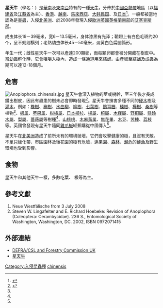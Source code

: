 {{Speciesbox
 |image=Anoplophora malasiaca.jpg
 |image_width=250px
 |taxon=Anoplophora chinensis

 |authority=([[約翰·雷茵霍爾德·福斯特|Forster]], 1771)
 |synonyms_refs=<ref name=eppo />
 |synonyms= 
* ''Cerambyx farinosus'' <small>Houttuyn</small>
* ''Cerambyx chinensis'' <small>Forster</small>
* ''Cerambyx punctator'' <small>Olivier</small>
* ''Melanauster chinensis'' <small>Thomson</small>
* ''Anoplophora chinensis'' <small>Bates</small>
* ''Anoplophora chinensis'' <small>Breuning</small>
}}

'''星天牛'''（學名：''{{lang|la|Anoplophora chinensis}}''）是[[華南|華南]]及[[東南亞|東南亞]]特有的一種[[天牛|天牛]]，分佈於[[中國|中國]][[亞熱帶|亞熱帶]]地區（以[[福建省|福建省]]及[[江蘇省|江蘇省]]為主）、[[香港|香港]]、[[越南|越南]]、[[馬來西亞|馬來西亞]]、[[大韩民国|大韩民国]]、及[[日本|日本]]<ref name=eppo>{{cite web |url=https://www.eppo.int/QUARANTINE/data_sheets/insects/ANOLCN_ds.pdf |title=Data Sheets on Quarantine Pests: Anoplophora malasiaca and Anoplophora chinensis |publisher=[[EPPO|EPPO]] |accessdate=2016-08-11 |language=en |archive-url=https://web.archive.org/web/20170112040352/https://www.eppo.int/QUARANTINE/data_sheets/insects/ANOLCN_ds.pdf |archive-date=2017-01-12 |dead-url=yes }}</ref>。一般都被當地認為是[[害蟲|害蟲]]，入侵[[北美洲|北美洲]]、於2008年發現入侵[[歐洲|歐洲]][[英國|英國]][[英格蘭|英格蘭]][[東部|東部]]的[[艾塞克斯郡|艾塞克斯郡]]。

成虫体长19－39毫米，宽6－13.5毫米，身体漆黑有光泽；鞘翅上有白色毛斑约20个，呈不规则横列；老熟幼虫体长45－50毫米，淡黄白色扁圆筒形。

年生一代；雌性星天牛一次可以產達200顆卵，而每顆卵都會被分開藏在樹皮中。當[[幼蟲|幼蟲]]孵化時，它會咀嚼入樹內，造成一條通道用來結蛹。由產卵至結蛹及成蟲為期可以達12-18個月。

==危害==
[[File:Anoplophora_chinensis.jpg|right]]
星天牛會深入植物的莖或樹幹，至三年後才長成鑽出樹皮，因此有蟲患的樹未必會即時發現<ref name=defra>{{cite news|url=http://www.defra.gov.uk/news/2008/080814a.htm |archiveurl=https://web.archive.org/web/20090906195346/http://www.defra.gov.uk/news/2008/080814a.htm |title=Presence Of The Citrus Longhorn Beetle In UK |trans_title=英國發現星天牛(踪影) |publisher=[[英國|英國]][[環境食物及鄉郊事務部|Defra]] News release |date=2008-08-14 |archivedate=2009-09-06 |accessdate=2016-08-11 |language=en |deadurl=yes }}</ref>。星天牛會損害多種不同的[[硬木|硬木]]樹及[[灌木|灌木]]，例如：[[橡樹|橡樹]]、[[櫸樹|櫸樹]]、[[水曲柳|水曲柳]]、[[柳樹|柳樹]]、[[七葉樹|七葉樹]]、[[鵝耳櫪|鵝耳櫪]]、[[榛樹|榛樹]]、[[樺樹|樺樹]]、[[桑樹|桑樹]]等植物<ref name=defra />、[[枫属|枫属]]、[[苹果属|苹果属]]、[[柑橘屬|柑橘屬]]、[[日本柳杉|日本柳杉]]、[[楊屬|楊屬]]、[[榕屬|榕屬]]、[[木槿屬|木槿屬]]、[[野桐屬|野桐屬]]、[[懸鈴木屬|懸鈴木屬]]、[[梨屬|梨屬]]、[[薔薇屬|薔薇屬]]等樹種<ref name=eppo />、[[山核桃|山核桃]]、[[木麻黃属|木麻黃属]]、[[無花果|無花果]]、[[木豆|木豆]]、[[苦楝|苦楝]]、[[荔枝|荔枝]]等。英國曾發現有星天牛隨同[[雞爪槭|雞爪槭]]經郵購從中國傳入<ref name=defra />。

星天牛在[[北美洲|北美洲]]造成了前所未有的環境破壞，它們會攻擊健康的樹，且沒有天敵。不單只綠化帶、市區園林及後花園的樹有危險，連果園、[[森林|森林]]、[[瀕危|瀕危]]的[[鮭魚|鮭魚]]及野生環境也受到影響。

==食物==
星天牛和其他天牛一樣，多數吃葉、 根等為主。

==參考文獻==
{{reflist}}
# Neue Westfälische from 3 July 2008 
# Steven W. Lingafelter and E. Richard Hoebeke: Revision of Anoplophora (Coleoptera: Cerambycidae). 236 S., Entomological Society of Washington, Washington, DC. 2002, ISBN 0972071415

==外部連結==
{{Commons|Anoplophora chinensis}}
{{wikispecies|Anoplophora chinensis}}
*[https://web.archive.org/web/20070206090044/http://www.defra.gov.uk/planth/pestnote/2006/citlong.pdf DEFRA/CSL and Forestry Commission UK]
*[https://web.archive.org/web/20100116053051/http://www.cyps.hlc.edu.tw/animal-web/%E6%98%9F%E5%A4%A9%E7%89%9B.htm 星天牛]
{{Taxonbar|from=Q206551}}

[[Category:入侵昆蟲種|Category:入侵昆蟲種]]
[[Category:星天牛屬|chinensis]]